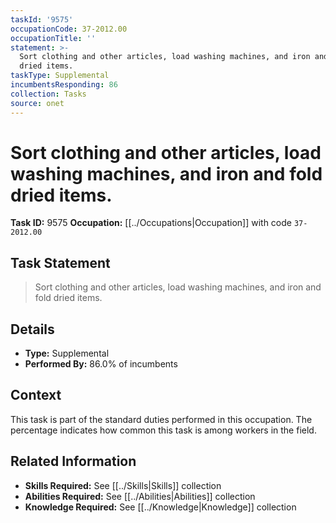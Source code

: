 ```yaml
---
taskId: '9575'
occupationCode: 37-2012.00
occupationTitle: ''
statement: >-
  Sort clothing and other articles, load washing machines, and iron and fold
  dried items.
taskType: Supplemental
incumbentsResponding: 86
collection: Tasks
source: onet
---
```

# Sort clothing and other articles, load washing machines, and iron and fold dried items.

**Task ID:** 9575
**Occupation:** [[../Occupations|Occupation]] with code `37-2012.00`

## Task Statement

> Sort clothing and other articles, load washing machines, and iron and fold dried items.

## Details

- **Type:** Supplemental
- **Performed By:** 86.0% of incumbents

## Context

This task is part of the standard duties performed in this occupation. The percentage indicates how common this task is among workers in the field.

## Related Information

- **Skills Required:** See [[../Skills|Skills]] collection
- **Abilities Required:** See [[../Abilities|Abilities]] collection
- **Knowledge Required:** See [[../Knowledge|Knowledge]] collection

